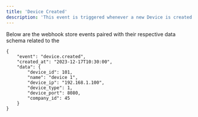 ```yaml
---
title: 'Device Created'
description: 'This event is triggered whenever a new Device is created in a company.'
---
```



Below are the webhook store events paired with their respective data schema related to the


```mdx Device Webhook Events Model
{
    "event": "device.created",
    "created_at": "2023-12-17T10:30:00",
    "data": {
        "device_id": 101,
        "name": "device 1",
        "device_ip": "192.168.1.100",
        "device_type": 1,
        "device_port": 8080,
        "company_id": 45
    }
}
```